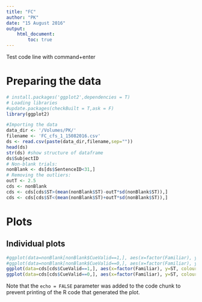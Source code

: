 ```yaml
---
title: "FC"
author: "PK"
date: "15 August 2016"
output: 
    html_document:
        toc: true
---
```

Test code line with command+enter

# Preparing the data
```r
# install.packages('ggplot2',dependencies = T)
# Loading libraries
#update.packages(checkBuilt = T,ask = F)
library(ggplot2)

#Importing the data
data_dir <- '/Volumes/PK/'
filename <- 'FC_cfs_1_15082016.csv'
ds <- read.csv(paste(data_dir,filename,sep=""))
head(ds)
str(ds) #show structure of dataframe
ds$SubjectID
# Non-blank trials:
nonBlank <- ds[ds$SentenceID<31,]
# Removing the outliers:
outT <- 2.5
cds <- nonBlank
cds <- cds[cds$ST>(mean(nonBlank$ST)-outT*sd(nonBlank$ST)),]
cds <- cds[cds$ST<(mean(nonBlank$ST)+outT*sd(nonBlank$ST)),]
```

# Plots
## Individual plots 
```r
#ggplot(data=nonBlank[nonBlank$CueValid==1,], aes(x=factor(Familiar), y=ST, colour=factor(Congruent))) + geom_boxplot()
#ggplot(data=nonBlank[nonBlank$CueValid==0,], aes(x=factor(Familiar), y=ST, colour=factor(Congruent))) + geom_boxplot()
ggplot(data=cds[cds$CueValid==1,], aes(x=factor(Familiar), y=ST, colour=factor(Congruent))) + geom_boxplot()
ggplot(data=cds[cds$CueValid==0,], aes(x=factor(Familiar), y=ST, colour=factor(Congruent))) + geom_boxplot()
```

Note that the `echo = FALSE` parameter was added to the code chunk to prevent printing of the R code that generated the plot.